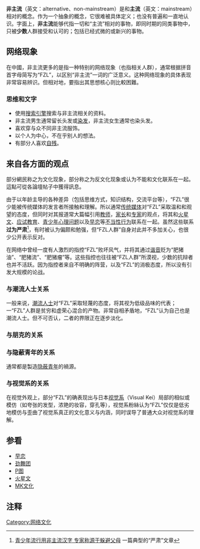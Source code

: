 {{noteTA
|G1 = IT
}}

'''非主流'''（英文：alternative、non-mainstream）是和'''主流'''（英文：mainstream）相对的概念。作为一个抽象的概念，它很难被具体定义；也没有普遍和一直地认识。字面上，'''非主流'''能够代指一切和“主流”相对的事物，即同时期的同类事物中，只被'''少数'''人群接受和认可的；包括已经式微的或新兴的事物。

==网络现象==
在中國，非主流更多的是指一种特别的网络现象（也指相关人群），通常根据拼音首字母简写为“FZL”，以区别“非主流”一词的广泛意义。这种网络现象的具体表现非常容易辨识。但相对地，要指出其思想核心则比較困難。

===思维和文字===
*使用[[搜索引擎|搜索引擎]]搜索与非主流相关的资料。
*非主流男生通常留长头发或[[染发|染发]]，非主流女生通常也染头发。
*喜欢穿与众不同非主流服饰。
*以个人为中心，不在乎别人的想法。
*有部分人喜欢[[自残|自残]]。

==来自各方面的观点==

部分網民称之为文化现象，部分称之为反文化现象或认为不能和文化联系在一起。這點可從各論壇帖子中獲得訊息。

由于以年龄主导的各种差异（包括思维方式，知识结构，交流平台等），“FZL”很少能被传统媒体的发言者所接触和理解。所以通常[[传统媒体|传统媒体]]对“FZL”采取温和和观望的态度，但同时对其报道常大篇幅引用[[教师|教师]]，[[家长|家长]]和[[专家|专家]]的观点，将其和[[火星文|火星文]]、[[应试教育|应试教育]]、[[青少年心理问题|青少年心理问题]]以及[[早恋|早恋]]等[[不当性行为|不当性行为]]联系在一起。虽然这些联系'''过为严肃'''<ref>[http://news.cn.yahoo.com/07-07-/467/2idh6.html 青少年流行用非主流汉字 专家称源于躲避父母 ]{{dead link|date=2018年5月 |bot=InternetArchiveBot |fix-attempted=yes }} 一篇典型的“严肃”文章</ref>，有时被认为偏颇和勉强，但“FZL人群”自身对此并不多加关心，也很少公开表示反对。

在网络中曾经一度有人激烈的指控“FZL”败坏风气，并将其通过[[谐音|谐音]]贬为“肥猪油”、“肥猪流”、“肥猪瘤”等。{{来源请求}}这些指控也往往被“FZL人群”所漠视，少数的抗辩者也并不活跃。因为指控者来自不明确的阵营，以及“FZL”的消极态度，所以没有引发大规模的论战。

===与潮流人士关系===
一般来说，[[潮流人士|潮流人士]]对“FZL”采取轻蔑的态度，将其视为低级品味的代表；一{{who|部分人认为}}“FZL”人群是贫穷和虚荣心混合的产物。非常自相矛盾地，“FZL”认为自己也是潮流人士。但不可否认，二者的界限正在逐步淡化。
===与朋克的关系===
{{Fact|如对其他事物一样，[[朋克|朋克]]非常激进地反对“FZL”。但是“FZL”同样对朋克文化表现出了极大的包容性。|time=2010-12-21T13:54:29+00:00}}

===与隐蔽青年的关系===
通常都是製造[[隐蔽青年|隐蔽青年]]的禍源。{{fact}}

===与视觉系的关系===
在视觉外观上，部分“FZL”的确表现出与日本[[视觉系|视觉系]]（Visual Kei）局部的相似或模仿（如夸张的发型，浓艳的妆容，穿孔等），视觉系粉絲认为“FZL”仅仅是低劣地模仿与歪曲了视觉系真正的文化意义与内涵，同时误导了普通大众对视觉系的理解。

==参看==
*[[早恋|早恋]]
*[[劲舞团|劲舞团]]
*[[P图|P图]]
*[[火星文|火星文]]
*[[MK文化|MK文化]]

==注释==
{{reflist}}

[[Category:网络文化|Category:网络文化]]